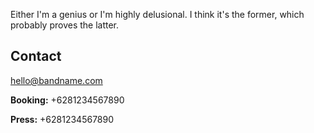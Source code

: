 <Banner />

<Container>

Either I'm a genius or I'm highly delusional. I think it's the former, which probably proves the latter.

<Youtube url="https://www.youtube.com/watch?v=gHXfAQlqvV8" />

<Releases releases={props.releases} />

<Shows shows={props.shows} />

## Contact

<!--
  The `id="contact"` attribute below is for creating internal anchor link.
  You can remove/change it, but make sure you edit the corresponding link
  in src/gatsby-theme-musician/config/navigation.yml
  See: https://learn.freecodecamp.org/responsive-web-design/basic-html-and-html5/link-to-internal-sections-of-a-page-with-anchor-elements/
-->

<div id="contact" className="text-center">

hello@bandname.com

**Booking:** +6281234567890

**Press:** +6281234567890

</div>

</Container>
